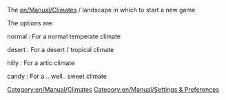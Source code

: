 The [[en/Manual/Climates]] / landscape in which to start a new game.


The options are:

normal :
For a normal temperate climate

desert :
For a desert / tropical climate

hilly :
For a artic climate

candy :
For a .. well..  sweet climate



[[Category:en/Manual/Climates]]
[[Category:en/Manual/Settings & Preferences]]